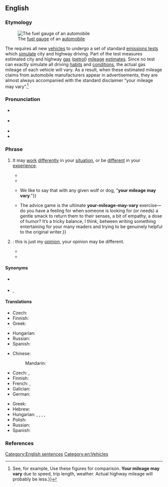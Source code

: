 ==English==
{{was wotd|2018|September|30}}

===Etymology===
[[File:Auto fuel gauge.jpg|thumb|The [[fuel gauge]] of an [[automobile]]]]

The {{w|United States Environmental Protection Agency}} requires all new [[vehicle]]s to undergo a set of standard [[emissions test]]s which [[simulate]] city and highway driving. Part of the test measures estimated city and highway [[gas#Noun|gas]] ([[petrol]]) [[mileage]] [[estimate#Noun|estimates]]. Since no test can exactly simulate all driving [[habit]]s and [[condition#Noun|conditions]], the actual gas mileage of each vehicle will vary. As a result, when these estimated mileage claims from automobile manufacturers appear in advertisements, they are almost always accompanied with the standard disclaimer “your mileage may vary”.<ref>See, for example, {{cite-journal|title=The Tough American Concord [advertisement]|magazine={{w|Field & Stream}}|location=New York, N.Y.|publisher=[[w:Hachette Filipacchi Media U.S.|CBS Publications]]|month=November|year=1981|volume=LXXXVI|issue=7|page=25|pageurl=https://books.google.com/books?id=La2FkOhS2XkC&pg=PA25|issn=0015-0673|oclc=263606705|passage=25 EPA EST[IMATED] MPG / {{...}} Use these figures for comparison. '''Your mileage may vary''' due to speed, trip length, weather. Actual highway mileage will probably be less.}}</ref>

===Pronunciation===
* {{a|RP}} {{IPA|en|/jə ˈmaɪlədʒ meɪ ˈvɛəɹi/}}
* {{a|GA}} {{IPA|en|/jɚ ˈmaɪlədʒ meɪ ˈvɛəɹi/}}
* {{audio|en|en-au-your mileage may vary.ogg|Audio (AU)}}
* {{hyphenation|en|your mile|age may vary}}

===Phrase===
{{head|en|phrase}}

# {{lb|en|North America|idiomatic|often|computing}} It may [[work#Verb|work]] [[differently]] in your [[situation]], or be [[different]] in your [[experience]].
#: {{ux|en|The battery lasts a day in my phone, but '''your mileage may vary'''.}}
#* {{quote-book|en|author=Jim Melton|author2=Alan R. Simon|chapter=Basic Data Definition Language (DDL)|title=Understanding the New SQL: A Complete Guide|location=San Francisco, Calif.|publisher={{w|Morgan Kaufmann Publishers}}|year=1993|section=section 4.3.4 (Temporary Tables)|page=74|pageurl=https://books.google.com//books?id=ZOOMSTZ4T_QC&pg=PA74|isbn=978-1-55860-245-8|passage=When that definition is executed, the metadata for the temporary table is put into your schema (most likely—'''your mileage may vary'''), but no space is allocated to hold data.}}
#* {{quote-book|en|author=Bob LeVitus|authorlink=Bob LeVitus|title=Macintosh System 7.5 for Dummies|series={{w|For Dummies}}|location=San Mateo, Calif.|publisher=[[w:International Data Group|IDG Books]]|year=1994|page=328|isbn=978-1-56884-197-7|passage=In other words, '''your mileage may vary''' and my disk-size figures are just estimates provided for your convenience.}}
#* {{quote-book|en|author=Jessica Addams|author2=Andrew Miller|chapter=Modern Wolf Mythology: The Things that ‘Everyone Knows’|chapterurl=https://books.google.com/books?id=aCPO4RsS4e4C&pg=PT57|title=Between Dog and Wolf: Understanding the Connection and the Confusion|location=Wenatchee, Wash.|publisher=Dogwise Publishing|year=2012|isbn=978-1-61781-055-8|passage=We pause here to emphasize that ''with animals, there are no absolutes''. {{...}} We like to say that with any given wolf or dog, "'''your mileage may vary'''."}}
#* {{quote-journal|en|author=Daniel Mallory Ortberg|authorlink=Daniel Mallory Ortberg|author2=Emily Yoffe|authorlink2=Emily Yoffe|title=Dear Prudie, from Prudie: Emily Yoffe’s advice to her successor, Mallory Ortberg|url=http://www.slate.com/articles/life/dear_prudence/2015/11/emily_yoffe_s_advice_to_mallory_ortberg_the_next_dear_prudence.html|archiveurl=https://web.archive.org/web/20180207052552/http://www.slate.com:80/articles/life/dear_prudence/2015/11/emily_yoffe_s_advice_to_mallory_ortberg_the_next_dear_prudence.html|archivedate=7 February 2018|magazine=[[w:Slate (magazine)|Slate]]|date=12 November 2015|passage=Mallory Ortberg: {{...}} The advice game is the ultimate '''your-mileage-may-vary''' exercise—do you have a feeling for when someone is looking for (or needs) a gentle smack to return them to their senses, a bit of empathy, a dose of humor? It’s a tricky balance, I think, between writing something entertaining for your many readers and trying to be genuinely helpful to the original writer.}}
# {{lb|en|North America|idiomatic}} {{non-gloss definition|Used to express a possible [[difference]] in [[taste#Noun|taste]]}}: this is just my [[opinion]], your opinion may be different.
#: {{ux|en|I think that red dress looks really good on you, but '''your mileage may vary''', of course.}}
#* {{quote-journal|en|author=Brian Truitt|title=Review: ‘Fate’ is furious enough to excite the faithful|url=https://www.usatoday.com/story/life/movies/2017/04/12/review-fate-of-the-furious-movie/100331360/|archiveurl=https://web.archive.org/web/20180906223033/https://www.usatoday.com/story/life/movies/2017/04/12/review-fate-of-the-furious-movie/100331360/|archivedate=6 September 2018|newspaper={{w|USA Today}}|date=12 April 2017|passage='''Your mileage may vary''' when it comes to the over-the-top carnage and in-your-face machismo, but it’s impressive just how bonkers ''Fate'' &#91;''{{w|The Fate of the Furious}}''&#93; is, like a litter of kittens hopped up on grade-A catnip.}}
#* {{quote-journal|en|author=Leslie Wu|title=Mobile Hotel Rooms are the New Home away from Home|url=https://www.forbes.com/sites/lesliewu/2018/08/31/mobile-hotel-rooms-are-the-new-home-away-from-home/|archiveurl=<!--Currently unable to archive using Archive.org-->|archivedate=|magazine={{w|Forbes}}|date=31 August 2018|passage=The privatization of luxury space in planes, trains and automobiles have certainly enhanced our ability to keep to ourselves on the road (see the rise of personal pods at airports for a recent example of the lengths people will go to for solitude). And as those spaces get increasingly automated, human interaction is becoming increasingly limited (although '''your mileage may vary''' as to how much you really enjoy that interaction with customs or gate agents).}}

====Synonyms====
* {{l|en|YMMV}} {{q|initialism}}
* {{l|en|your mileage may differ}}, {{l|en|YMMD}}

====Translations====
{{trans-top|it may work differently in your situation}}
* Czech: {{t|cs|[[možná]] [[to]] [[máte]] [[jinak]]}}
* Finnish: {{t|fi|[[sinun]] [[tilanteesta|tilanteestasi]] [[en]] [[osaa]] [[sanoa]]}}
* Greek: {{t|el|[[ίσως]] [[να]] [[δουλεύω|δουλεύει]] [[διαφορετικά]] [[για]] [[εσένα]]}}
{{trans-mid}}
* Hungarian: {{t|hu|[[ez]] ([[persze]]) [[mindenkinél]] [[másként]]/[[máshogy]]/[[máshogyan]] [[van]]/[[működik]]}}
* Russian: {{t|ru|[[э́то]] [[мо́жет]] [[срабо́тать]] у [[тебя́]] [[по-друго́му]]}}
* Spanish: {{t|es|[[podría]] [[funcionar]] [[diferentemente]] [[para]] [[ti]]}}
{{trans-bottom}}

{{trans-top-also|this is just my opinion|there's no accounting for taste}}
* Chinese:
*: Mandarin: {{t+|cmn|見仁見智}}
* Czech: {{t|cs|[[myslím]] [[si]] [[aspoň]] [[já]]}}, {{t|cs|proti gustu}}
* Finnish: {{t|fi|[[tämä]] [[on]] [[vain]] [[minun]] [[mielipide|mielipiteeni]]}}
* French: {{t+|fr|des goûts et des couleurs, on ne discute pas}}, {{t|fr|des goûts et des couleurs&nbsp;…}}
* Galician: {{t|gl|[[só]] [[é]] [[a]] [[miña]] [[opinión]]}}
* German: {{t|de|meiner Meinung nach}}
{{trans-mid}}
* Greek: {{t|el|[[αυτή]] [[είναι]] [[απλά]] [[η]] [[γνώμη]] [[μου]]|sc=Grek}}
* Hebrew: {{t|he|זו רק דעתי|tr=zo rak da'ati}}
* Hungarian: {{t|hu|ízlések és pofonok}}, {{t|hu|kinek a pap, kinek a papné}}, {{t|hu|nem vagyunk egyformák}}, {{q|non-idiomatic ways}} {{t|hu|[[ez]] [[csak]] [[az]] [[én]] [[véleményem]]}}, {{t|hu|[[lehet]], [[hogy]] [[te]] [[másként]] [[látod]]}}
* Polish: {{t|pl|[[to]] [[tylko]] [[moje]] [[zdanie]]}}
* Russian: {{t|ru|[[э́то]] [[то́лько]] [[моё]] [[мне́ние]]}}
* Spanish: {{t|es|[[es]] [[solo]] [[mi]] [[opinión]]}}
{{trans-bottom}}

===References===
<references />

[[Category:English sentences]]
[[Category:en:Vehicles]]
